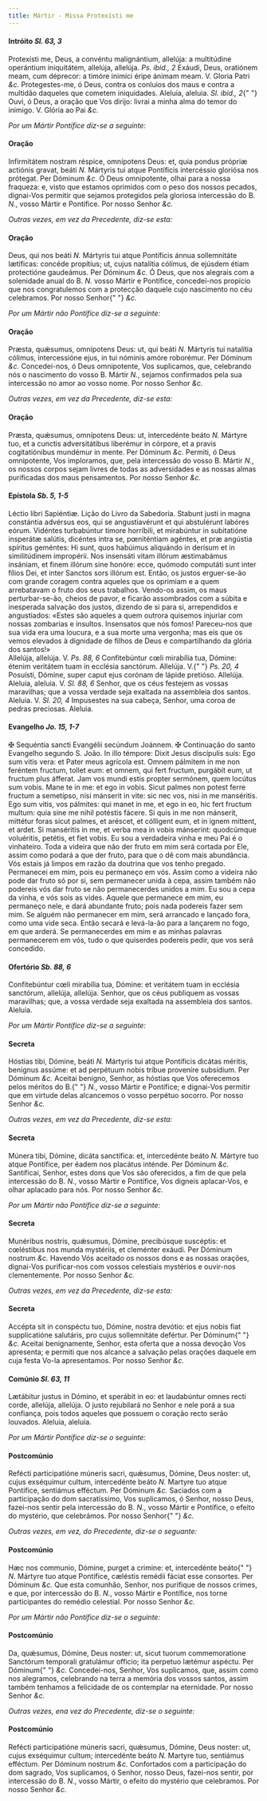 ```yaml
---
title: Mártir - Missa Protexísti me
---
```


#### Intróito <em>Sl. 63, 3</em>

<div class="grid grid-cols-2 gap-5">
  <span class="text-justify">
    Protexísti me, Deus, a convéntu malignántium, allelúja: a multitúdine
    operántium iniquitátem, allelúja, allelúja. <em>Ps. ibid., 2</em> Exáudi,
    Deus, oratiónem meam, cum déprecor: a timóre inimíci éripe ánimam meam. V.
    Gloria Patri <em>&c.</em>
  </span>
  <span class="text-justify">
    Protegestes-me, ó Deus, contra os conluios dos maus e contra a multidão
    daqueles que cometem iniquidades. Aleluia, aleluia. <em>Sl. ibid., 2</em>{" "}
    Ouvi, ó Deus, a oração que Vos dirijo: livrai a minha alma do temor do
    inimigo. V. Glória ao Pai <em>&c.</em>
  </span>
</div>

<em>Por um Mártir Pontífice diz-se a seguinte:</em>

#### Oração

<div class="grid grid-cols-2 gap-5">
  <span class="text-justify">
    Infirmitátem nostram réspice, omnípotens Deus: et, quia pondus própriæ
    actiónis gravat, beáti <em>N. </em>Mártyris tui atque Pontíficis intercéssio
    gloriósa nos prótegat. Per Dóminum <em>&c.</em>
  </span>
  <span class="text-justify">
    Ó Deus omnipotente, olhai para a nossa fraqueza: e, visto que estamos
    oprimidos com o peso dos nossos pecados, dignai-Vos permitir que sejamos
    protegidos pela gloriosa intercessão do B. <em>N.</em>, vosso Mártir e
    Pontífice. Por nosso Senhor <em>&c.</em>
  </span>
</div>

<em>Outras vezes, em vez da Precedente, diz-se esta:</em>

#### Oração

<div class="grid grid-cols-2 gap-5">
  <span class="text-justify">
    Deus, qui nos beáti <em>N. </em>Mártyris tui atque Pontíficis ánnua
    sollemnitáte lætíficas: concéde propítius; ut, cujus natalítia cólímus, de
    ejúsdem étiam protectióne gaudeámus. Per Dóminum <em>&c.</em>
  </span>
  <span class="text-justify">
    Ó Deus, que nos alegrais com a solenidade anual do B. <em>N. </em>vosso
    Mártir e Pontífice, concedei-nos propício que nos congratulemos com a
    protecção daquele cujo nascimento no céu celebramos. Por nosso Senhor{" "}
    <em>&c.</em>
  </span>
</div>

<em>Por um Mártir não Pontífice diz-se a seguinte:</em>

#### Oração

<div class="grid grid-cols-2 gap-5">
  <span class="text-justify">
    Præsta, quǽsumus, omnípotens Deus: ut, qui beáti <em>N. </em>Mártyris tui
    natalítia cólimus, intercessióne ejus, in tui nóminis amóre roborémur. Per
    Dóminum <em>&c.</em>
  </span>
  <span class="text-justify">
    Concedei-nos, ó Deus omnipotente, Vos suplicamos, que, celebrando nós o
    nascimento do vosso B. Mártir <em>N.</em>, sejamos confirmados pela sua
    intercessão no amor ao vosso nome. Por nosso Senhor <em>&c.</em>
  </span>
</div>

<em>Outras vezes, em vez da Precedente, diz-se esta:</em>

#### Oração

<div class="grid grid-cols-2 gap-5">
  <span class="text-justify">
    Præsta, quǽsumus, omnípotens Deus: ut, intercedénte beáto <em>N. </em>
    Mártyre tuo, et a cunctis adversitátibus liberémur in córpore, et a pravis cogitatiónibus
    mundémur in mente. Per Dóminum <em>&c.</em>
  </span>
  <span class="text-justify">
    Permiti, ó Deus omnipotente, Vos imploramos, que, pela intercessão do vosso
    B. Mártir <em>N.</em>, os nossos corpos sejam livres de todas as
    adversidades e as nossas almas purificadas dos maus pensamentos. Por nosso
    Senhor <em>&c.</em>
  </span>
</div>

#### Epístola <em>Sb. 5, 1-5</em>

<div class="grid grid-cols-2 gap-5">
  <span class="text-justify">Léctio libri Sapiéntiæ.</span>
  <span class="text-justify">Lição do Livro da Sabedoria.</span>
  <span class="text-justify">
    Stabunt justi in magna constántia advérsus eos, qui se angustiavérunt et qui
    abstulérunt labóres eórum. Vidéntes turbabúntur timore horríbili, et
    mirabúntur in subitatióne insperátæ salútis, dicéntes intra se, pœniténtiam
    agéntes, et præ angústia spíritus geméntes: Hi sunt, quos habúimus aliquándo
    in derísum et in similitúdinem impropérii. Nos insensáti vitam illórum
    æstimabámus insániam, et finem illórum sine honóre: ecce, quómodo computáti
    sunt inter fílios Dei, et inter Sanctos sors illórum est.
  </span>
  <span class="text-justify">
    Então, os justos erguer-se-ão com grande coragem contra aqueles que os
    oprimiam e a quem arrebatavam o fruto dos seus trabalhos. Vendo-os assim, os
    maus perturbar-se-ão, cheios de pavor, e ficarão assombrados com a súbita e
    inesperada salvação dos justos, dizendo de si para si, arrependidos e
    angustiados: «Estes são aqueles a quem outrora quisemos injuriar com nossas
    zombarias e insultos. Insensatos que nós fomos! Pareceu-nos que sua vida era
    uma loucura, e a sua morte uma vergonha; mas eis que os vemos elevados à
    dignidade de filhos de Deus e compartilhando da glória dos santos!»
  </span>
</div>

<div class="grid grid-cols-2 gap-5">
  <span class="text-justify">
    Allelúja, allelúja. V. <em>Ps. 88, 6</em> Confitebúntur cœli mirabília tua,
    Dómine: étenim veritátem tuam in ecclésia sanctórum. Allelúja. V.{" "}
    <em>Ps. 20, 4</em> Posuísti, Dómine, super caput ejus corónam de lápide
    pretióso. Allelúja.
  </span>
  <span class="text-justify">
    Aleluia, aleluia. V. <em>Sl. 88, 6</em> Senhor, que os céus festejem as
    vossas maravilhas; que a vossa verdade seja exaltada na assembleia dos
    santos. Aleluia. V. <em>Sl. 20, 4</em> Impusestes na sua cabeça, Senhor, uma
    coroa de pedras preciosas. Aleluia.
  </span>
</div>

#### Evangelho <em>Jo. 15, 1-7</em>

<div class="grid grid-cols-2 gap-5">
  <span class="text-justify">
    <span class="text-red-500">&#10016;</span> Sequéntia sancti Evangélii
    secúndum Joánnem.
  </span>
  <span class="text-justify">
    <span class="text-red-500">&#10016;</span> Continuação do santo Evangelho
    segundo S. João.
  </span>
  <span class="text-justify">
    In illo témpore: Dixit Jesus discípulis suis: Ego sum vitis vera: et Pater
    meus agrícola est. Omnem pálmitem in me non feréntem fructum, tollet eum: et
    omnem, qui fert fructum, purgábit eum, ut fructum plus áfferat. Jam vos
    mundi estis propter sermónem, quem locútus sum vobis. Mane te in me: et ego
    in vobis. Sicut palmes non potest ferre fructum a semetípso, nisi mánserit
    in vite: sic nec vos, nisi in me manséritis. Ego sum vitis, vos pálmites:
    qui manet in me, et ego in eo, hic fert fructum multum: quia sine me nihil
    potéstis fácere. Si quis in me non mánserit, mittétur foras sicut palmes, et
    aréscet, et cólligent eum, et in ignem mittent, et ardet. Si manséritis in
    me, et verba mea in vobis mánserint: quodcúmque voluéritis, petétis, et fiet
    vobis.
  </span>
  <span class="text-justify">
    Eu sou a verdadeira vinha e meu Pai é o vinhateiro. Toda a videira que não
    der fruto em mim será cortada por Ele, assim como podará a que der fruto,
    para que o dê com mais abundância. Vós estais já limpos em razão da doutrina
    que vos tenho pregado. Permanecei em mim, pois eu permaneço em vós. Assim
    como a videira não pode dar fruto só por si, sem permanecer unida à cepa,
    assim também não podereis vós dar fruto se não permanecerdes unidos a mim.
    Eu sou a cepa da vinha, e vós sois as vides. Aquele que permanece em mim, eu
    permaneço nele, e dará abundante fruto; pois nada podereis fazer sem mim. Se
    alguém não permanecer em mim, será arrancado e lançado fora, como uma vide
    seca. Então secará e levá-la-ão para a lançarem no fogo, em que arderá. Se
    permanecerdes em mim e as minhas palavras permanecerem em vós, tudo o que
    quiserdes podereis pedir, que vos será concedido.
  </span>
</div>

#### Ofertório <em>Sb. 88, 6</em>

<div class="grid grid-cols-2 gap-5">
  <span class="text-justify">
    Confitebúntur cœli mirabília tua, Dómine: et veritátem tuam in ecclésia
    sanctórum, allelúja, allelúja.
  </span>
  <span class="text-justify">
    Senhor, que os céus publiquem as vossas maravilhas; que, a vossa verdade
    seja exaltada na assembleia dos santos. Aleluia.
  </span>
</div>

<em>Por um Mártir Pontífice diz-se a seguinte:</em>

#### Secreta

<div class="grid grid-cols-2 gap-5">
  <span class="text-justify">
    Hóstias tibi, Dómine, beáti <em>N. </em>Mártyris tui atque Pontíficis
    dicátas méritis, benígnus assúme: et ad perpétuum nobis tríbue proveníre
    subsídium. Per Dóminum <em>&c.</em>
  </span>
  <span class="text-justify">
    Aceitai benigno, Senhor, as hóstias que Vos oferecemos pelos méritos do B.{" "}
    <em>N.</em>, vosso Mártir e Pontífice; e dignai-Vos permitir que em virtude
    delas alcancemos o vosso perpétuo socorro. Por nosso Senhor <em>&c.</em>
  </span>
</div>

<em>Outras vezes, em vez da Precedente, diz-se esta:</em>

#### Secreta

<div class="grid grid-cols-2 gap-5">
  <span class="text-justify">
    Múnera tibi, Dómine, dicáta sanctífica: et, intercedénte beáto <em>N. </em>
    Mártyre tuo atque Pontífice, per éadem nos placátus inténde. Per Dóminum <em>
      &c.
    </em>
  </span>
  <span class="text-justify">
    Santificai, Senhor, estes dons que Vos são oferecidos, a fim de que pela
    intercessão do B. <em>N.</em>, vosso Mártir e Pontífice, Vos digneis
    aplacar-Vos, e olhar aplacado para nós. Por nosso Senhor <em>&c.</em>
  </span>
</div>

<em>Por um Mártir não Pontífice diz-se a seguinte:</em>

#### Secreta

<div class="grid grid-cols-2 gap-5">
  <span class="text-justify">
    Munéribus nostris, quǽsumus, Dómine, precibúsque suscéptis: et cœléstibus
    nos munda mystériis, et cleménter exáudi. Per Dóminum nostrum <em>&c.</em>
  </span>
  <span class="text-justify">
    Havendo Vós aceitado os nossos dons e as nossas orações, dignai-Vos
    purificar-nos com vossos celestiais mystérios e ouvir-nos clementemente. Por
    nosso Senhor <em>&c.</em>
  </span>
</div>

<em>Outras vezes, em vez da Precedente, diz-se esta:</em>

#### Secreta

<div class="grid grid-cols-2 gap-5">
  <span class="text-justify">
    Accépta sit in conspéctu tuo, Dómine, nostra devótio: et ejus nobis fiat
    supplicatióne salutáris, pro cujus sollemnitáte defértur. Per Dóminum{" "}
    <em>&c.</em>
  </span>
  <span class="text-justify">
    Aceitai benignamente, Senhor, esta oferta que a nossa devoção Vos apresenta;
    e permiti que nos alcance a salvação pelas orações daquele em cuja festa
    Vo-la apresentamos. Por nosso Senhor <em>&c.</em>
  </span>
</div>

#### Comúnio <em>Sl. 63, 11</em>

<div class="grid grid-cols-2 gap-5">
  <span class="text-justify">
    Lætábitur justus in Dómino, et sperábit in eo: et laudabúntur omnes recti
    corde, allelúja, allelúja.
  </span>
  <span class="text-justify">
    O justo rejubilará no Senhor e nele porá a sua confiança, pois todos aqueles
    que possuem o coração recto serão louvados. Aleluia, aleluia.
  </span>
</div>

<em>Por um Mártir Pontífice diz-se o seguinte:</em>

#### Postcomúnio

<div class="grid grid-cols-2 gap-5">
  <span class="text-justify">
    Refécti participatióne múneris sacri, quǽsumus, Dómine, Deus noster: ut,
    cujus exséquimur cultum, intercedénte beáto <em>N. </em>Martyre tuo atque
    Pontifice, sentiámus efféctum. Per Dóminum <em>&c.</em>
  </span>
  <span class="text-justify">
    Saciados com a participação do dom sacratíssimo, Vos suplicamos, ó Senhor,
    nosso Deus, fazei-nos sentir pela intercessão do B. <em>N.</em>, vosso
    Mártir e Pontífice, o efeito do mystério, que celebrámos. Por nosso Senhor{" "}
    <em>&c.</em>
  </span>
</div>

<em>Outras vezes, em vez, do Precedente, diz-se o seguante:</em>

#### Postcomúnio

<div class="grid grid-cols-2 gap-5">
  <span class="text-justify">
    Hæc nos communio, Dómine, purget a crimine: et, intercedénte beáto{" "}
    <em>N. </em>Mártyre tuo atque Pontifice, cæléstis remédii fáciat esse
    consortes. Per Dóminum <em>&c.</em>
  </span>
  <span class="text-justify">
    Que esta comunhão, Senhor, nos purifique de nossos crimes, e que, por
    intercessão do B. <em>N.</em>, vosso Mártir e Pontífice, nos torne
    participantes do remédio celestial. Por nosso Senhor <em>&c.</em>
  </span>
</div>

<em>Por um Mártir não Pontífice diz-se o seguinte:</em>

#### Postcomúnio

<div class="grid grid-cols-2 gap-5">
  <span class="text-justify">
    Da, quǽsumus, Dómine, Deus noster: ut, sicut tuorum commemoratione Sanctórum
    temporali gratulámur officio; ita perpetuo lætémur aspéctu. Per Dóminum{" "}
    <em>&c.</em>
  </span>
  <span class="text-justify">
    Concedei-nos, Senhor, Vos suplicamos, que, assim como nos alegramos,
    celebrando na terra a memória dos vossos santos, assim também tenhamos a
    felicidade de os contemplar na eternidade. Por nosso Senhor <em>&c.</em>
  </span>
</div>

<em>Outras vezes, ena vez do Precedente, diz-se o seguinte:</em>

#### Postcomúnio

<div class="grid grid-cols-2 gap-5">
  <span class="text-justify">
    Refécti participatióne múneris sacri, quǽsumus, Dómine, Deus noster: ut,
    cujus exséquimur cultum; intercedénte beáto <em>N. </em>Martyre tuo,
    sentiámus efféctum. Per Dóminum nostrum <em>&c.</em>
  </span>
  <span class="text-justify">
    Confortados com a participação do dom sagrado, Vos suplicamos, ó Senhor,
    nosso Deus, fazei-nos sentir, por intercessão do B. <em>N.</em>, vosso
    Mártir, o efeito do mystério que celebramos. Por nosso Senhor <em>&c.</em>
  </span>
</div>
